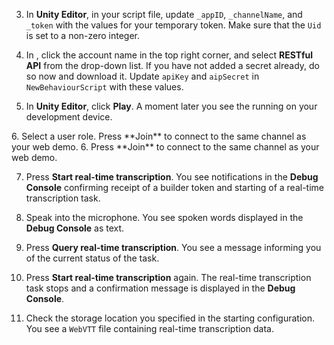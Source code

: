 <PlatformWrapper platform="unity">

3. In **Unity Editor**, in your script file, update `_appID`, `_channelName`, and `_token` with the values for your temporary token. Make sure that the `Uid` is set to a non-zero integer.

4. In <Vg k="CONSOLE" />, click the account name in the top right corner, and select **RESTful API** from the drop-down list. If you have not added a secret already, do so now and download it. Update `apiKey` and `aipSecret` in `NewBehaviourScript` with these values.

5. In **Unity Editor**, click **Play**. A moment later you see the <Vpl k="CLIENT" /> running on your development device.

<ProductWrapper product="interactive-live-streaming">
6. Select a user role. Press **Join** to connect to the same channel as your web demo.
</ProductWrapper>

<ProductWrapper notAllowed="interactive-live-streaming">
6. Press **Join** to connect to the same channel as your web demo.
</ProductWrapper>

7. Press **Start real-time transcription**. You see notifications in the **Debug Console** confirming receipt of a builder token and starting of a real-time transcription task.

8. Speak into the microphone. You see spoken words displayed in the **Debug Console** as text.

9. Press **Query real-time transcription**. You see a message informing you of the current status of the task.

10. Press **Start real-time transcription** again. The real-time transcription task stops and a confirmation message is displayed in the **Debug Console**.

11. Check the storage location you specified in the starting configuration. You see a `WebVTT` file containing real-time transcription data.

</PlatformWrapper>
